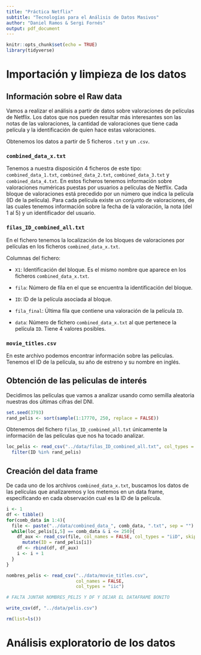 ```yaml
---
title: "Práctica Netflix"
subtitle: "Tecnologías para el Análisis de Datos Masivos"
author: "Daniel Ramos & Sergi Fornés"
output: pdf_document
---
```


```r
knitr::opts_chunk$set(echo = TRUE)
library(tidyverse)
```

# Importación y limpieza de los datos

## Información sobre el Raw data

Vamos a realizar el análisis a partir de datos sobre valoraciones de películas de Netflix. Los datos que nos pueden resultar más interesantes son las notas de las valoraciones, la cantidad de valoraciones que tiene cada película y la identificación de quien hace estas valoraciones.

Obtenemos los datos a partir de 5 ficheros `.txt` y un `.csv`.

### `combined_data_x.txt`

Tenemos a nuestra disposición 4 ficheros de este tipo: `combined_data_1.txt`, `combined_data_2.txt`, `combined_data_3.txt` y `combined_data_4.txt`. En estos ficheros tenemos información sobre valoraciones numéricas puestas por usuarios a películas de Netflix. Cada bloque de valoraciones está precedido por un número que indica la película (ID de la película). Para cada película existe un conjunto de valoraciones, de las cuales tenemos información sobre la fecha de la valoración, la nota (del 1 al 5) y un identificador del usuario.

### `filas_ID_combined_all.txt`

En el fichero tenemos la localización de los bloques de valoraciones por películas en los ficheros `combined_data_x.txt`.

Columnas del fichero: 

* `X1`: Identificación del bloque. Es el mismo nombre que aparece en los ficheros `combined_data_x.txt`.

* `fila`: Número de fila en el que se encuentra la identificación del bloque.

* `ID`: ID de la película asociada al bloque.

* `fila_final`: Última fila que contiene una valoración de la película `ID`.

* `data`: Número de fichero `combined_data_x.txt` al que pertenece la película `ID`. Tiene 4 valores posibles.

### `movie_titles.csv`

En este archivo podemos encontrar información sobre las películas. Tenemos el ID de la película, su año de estreno y su nombre en inglés.

## Obtención de las peliculas de interés

Decidimos las películas que vamos a analizar usando como semilla aleatoria nuestras dos últimas cifras del DNI.

```r
set.seed(3793)
rand_pelis <- sort(sample(1:17770, 250, replace = FALSE))
```

Obtenemos del fichero `filas_ID_combined_all.txt` únicamente la información de las películas que nos ha tocado analizar.

```r
loc_pelis <- read_csv("../data/filas_ID_combined_all.txt", col_types = "ciiii") %>%
  filter(ID %in% rand_pelis)
```

## Creación del data frame

De cada uno de los archivos `combined_data_x.txt`, buscamos los datos de las películas que analizaremos y los metemos en un data frame, especificando en cada observación cual es la ID de la película.

```r
i <- 1
df <- tibble()
for(comb_data in 1:4){
  file <- paste("../data/combined_data_", comb_data, ".txt", sep = "")
  while(loc_pelis[i,5] == comb_data & i <= 250){
    df_aux <- read_csv(file, col_names = FALSE, col_types = "iiD", skip = loc_pelis[[i,2]], n_max = loc_pelis[[i,4]] - loc_pelis[[i,2]]) %>%
      mutate(ID = rand_pelis[i])
    df <- rbind(df, df_aux)
    i <- i + 1
  }
}
```



```r
nombres_pelis <- read_csv("../data/movie_titles.csv",
                          col_names = FALSE,
                          col_types = "iic")

# FALTA JUNTAR NOMBRES_PELIS Y DF Y DEJAR EL DATAFRAME BONITO

write_csv(df, "../data/pelis.csv")

rm(list=ls())
```

# Análisis exploratorio de los datos
